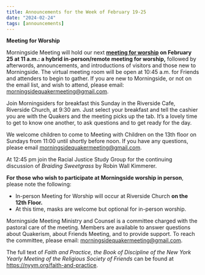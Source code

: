 ```yaml
---
title: Announcements for the Week of February 19-25
date: "2024-02-24"
tags: [announcements]
---
```


**Meeting for Worship**

Morningside Meeting will hold our next **[meeting for worship](worship) on February 25 at 11 a.m.: a hybrid in-person/remote meeting for worship,** followed by afterwords, announcements, and introductions of visitors and those new to Morningside. The virtual meeting room will be open at 10:45 a.m. for Friends and attenders to begin to gather. If you are new to Morningside, or not on the email list, and wish to attend, please email: morningsidequakermeeting@gmail.com.

Join Morningsiders for breakfast this Sunday in the Riverside Cafe, Riverside Church, at 9:30 am. Just select your breakfast and tell the cashier you are with the Quakers and the meeting picks up the tab. It’s a lovely time to get to know one another, to ask questions and to get ready for the day.

We welcome children to come to Meeting with Children on the 13th floor on Sundays from 11:00 until shortly before noon. If you have any questions, please email morningsidequakermeeting@gmail.com.

At 12:45 pm join the Racial Justice Study Group for the continuing discussion of _Braiding Sweetgrass_ by Robin Wall Kimmerer.

**For those who wish to participate at Morningside worship in person**, please note the following:

- In-person Meeting for Worship will occur at Riverside Church **on the 12th Floor.**
- At this time, masks are welcome but optional for in-person worship.

Morningside Meeting Ministry and Counsel is a committee charged with the pastoral care of the meeting. Members are available to answer questions about Quakerism, about Friends Meeting, and to provide support. To reach the committee, please email: morningsidequakermeeting@gmail.com.

The full text of _Faith and Practice, the Book of Discipline of the New York Yearly Meeting of the Religious Society of Friends_ can be found at https://nyym.org/faith-and-practice.
